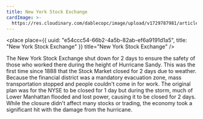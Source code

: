 ```yaml
---
title: New York Stock Exchange
cardImage: >-
  https://res.cloudinary.com/dablecopc/image/upload/v1729787981/article-0-15BCDD05000005DC-664_1024x615_large_sqvfxo.jpg
---
```


<place
  place={{
    uuid: "e54ccc54-66b2-4a5b-82ab-ef6a9191d1a5",
    title: "New York Stock Exchange"
  }}
  title="New York Stock Exchange"
/>

The New York Stock Exchange shut down for 2 days to ensure the safety of those who worked there during the height of Hurricane Sandy. This was the first time since 1888 that the Stock Market closed for 2 days due to weather. Because the financial district was a mandatory evacuation zone, mass transportation stopped and people couldn't come in for work. The original plan was for the NYSE to be closed for 1 day but during the storm, much of Lower Manhattan flooded and lost power, causing it to be closed for 2 days. While the closure didn't affect many stocks or trading, the economy took a significant hit with the damage from the hurricane.
